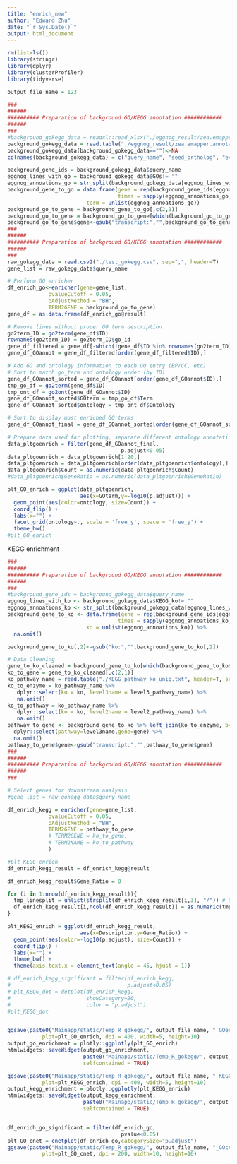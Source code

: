 ```yaml
---
title: "enrich_new"
author: "Edward Zhu"
date: "`r Sys.Date()`"
output: html_document
---
```


```r
rm(list=ls())
library(stringr)
library(dplyr)
library(clusterProfiler)
library(tidyverse)

output_file_name = 123

###
######
########## Preparation of background GO/KEGG annotation ############
######
###
#background_gokegg_data = readxl::read_xlsx("./eggnog_result/zea.emapper.annotations.xlsx")
background_gokegg_data = read.table("./eggnog_result/zea.emapper.annotations",sep="\t",header=F, fill = T)
background_gokegg_data[background_gokegg_data==""]<-NA
colnames(background_gokegg_data) = c("query_name", "seed_ortholog", "evalue", "score",	"eggNOG_OGs",	"max_annot_lvl",	"COG_category",	"Description",	"Preferred_name",	"GOs",	"EC",	"KEGG_ko",	"KEGG_Pathway",	"KEGG_Module",	"KEGG_Reaction",	"KEGG_rclass",	"BRITE",	"KEGG_TC",	"CAZy",	"BiGG_Reaction",	"PFAMs")

background_gene_ids = background_gokegg_data$query_name
eggnog_lines_with_go = background_gokegg_data$GOs!= ""
eggnog_annoations_go = str_split(background_gokegg_data[eggnog_lines_with_go,]$GOs, ",")
background_gene_to_go = data.frame(gene = rep(background_gene_ids[eggnog_lines_with_go],
                                   times = sapply(eggnog_annoations_go, length)),
                         term = unlist(eggnog_annoations_go))
background_go_to_gene = background_gene_to_go[,c(2,1)]
background_go_to_gene = background_go_to_gene[which(background_go_to_gene$term != "-"),]
background_go_to_gene$gene<-gsub("transcript:","",background_go_to_gene$gene)
###
######
########## Preparation of background GO/KEGG annotation ############
######
###
raw_gokegg_data = read.csv2("./test_gokegg.csv", sep=",", header=T)
gene_list = raw_gokegg_data$query_name

# Perform GO enricher
df_enrich_go<-enricher(gene=gene_list,
             pvalueCutoff = 0.05,
             pAdjustMethod = "BH",
             TERM2GENE = background_go_to_gene)
gene_df = as.data.frame(df_enrich_go@result)

# Remove lines without proper GO term description
go2term_ID = go2term(gene_df$ID)
rownames(go2term_ID) = go2term_ID$go_id
gene_df_filtered = gene_df[-which(!gene_df$ID %in% rownames(go2term_ID)),]
gene_df_GOannot = gene_df_filtered[order(gene_df_filtered$ID),]

# Add GO and ontology information to each GO entry (BP/CC, etc)
# Sort to match go_term and ontology order (by ID)
gene_df_GOannot_sorted = gene_df_GOannot[order(gene_df_GOannot$ID),]
tmp_go_df = go2term(gene_df$ID)
tmp_ont_df = go2ont(gene_df_GOannot$ID)
gene_df_GOannot_sorted$GOterm = tmp_go_df$Term
gene_df_GOannot_sorted$ontology = tmp_ont_df$Ontology

# Sort to display most enriched GO terms
gene_df_GOannot_final = gene_df_GOannot_sorted[order(gene_df_GOannot_sorted$p.adjust),]

# Prepare data used for plotting, separate different ontology annotations
data_pltgoenrich = filter(gene_df_GOannot_final,
                                    p.adjust<0.05)
data_pltgoenrich = data_pltgoenrich[1:20,]
data_pltgoenrich = data_pltgoenrich[order(data_pltgoenrich$ontology),]
data_pltgoenrich$Count = as.numeric(data_pltgoenrich$Count)
#data_pltgoenrich$GeneRatio = as.numeric(data_pltgoenrich$GeneRatio)

plt_GO_enrich = ggplot(data_pltgoenrich,
                       aes(x=GOterm,y=-log10(p.adjust))) +
  geom_point(aes(color=ontology, size=Count)) +
  coord_flip() +
  labs(x="") +
  facet_grid(ontology~., scale = 'free_y', space = 'free_y') +
  theme_bw()
#plt_GO_enrich
```

KEGG enrichment

```r
###
######
########## Preparation of background GO/KEGG annotation ############
######
###
#background_gene_ids = background_gokegg_data$query_name
eggnog_lines_with_ko <- background_gokegg_data$KEGG_ko!= ""
eggnog_annoations_ko <- str_split(background_gokegg_data[eggnog_lines_with_ko,]$KEGG_ko, ",")
background_gene_to_ko <- data.frame(gene = rep(background_gene_ids[eggnog_lines_with_ko],
                                   times = sapply(eggnog_annoations_ko, length)),
                         ko = unlist(eggnog_annoations_ko)) %>%
  na.omit()

background_gene_to_ko[,2]<-gsub("ko:","",background_gene_to_ko[,2])

# Data Cleaning
gene_to_ko_cleaned = background_gene_to_ko[which(background_gene_to_ko$ko != "-"),]
ko_to_gene = gene_to_ko_cleaned[,c(2,1)]
ko_pathway_name = read.table("./KEGG_pathway_ko_uniq.txt", header=T, sep="\t")
ko_to_enzyme = ko_pathway_name %>%
   dplyr::select(ko = ko, level3name = level3_pathway_name) %>%
   na.omit()
ko_to_pathway = ko_pathway_name %>%
   dplyr::select(ko = ko, level2name = level2_pathway_name) %>%
   na.omit()
pathway_to_gene <- background_gene_to_ko %>% left_join(ko_to_enzyme, by = "ko") %>%
  dplyr::select(pathway=level3name,gene=gene) %>%
  na.omit()
pathway_to_gene$gene<-gsub("transcript:","",pathway_to_gene$gene)
###
######
########## Preparation of background GO/KEGG annotation ############
######
###

# Select genes for downstream analysis
#gene_list = raw_gokegg_data$query_name

df_enrich_kegg = enricher(gene=gene_list,
             pvalueCutoff = 0.05,
             pAdjustMethod = "BH",
             TERM2GENE = pathway_to_gene,
             # TERM2GENE = ko_to_gene,
             # TERM2NAME = ko_to_pathway
             )

#plt_KEGG_enrich
df_enrich_kegg_result = df_enrich_kegg@result

df_enrich_kegg_result$Gene_Ratio = 0

for (i in 1:nrow(df_enrich_kegg_result)){
  tmp_linesplit = unlist(strsplit(df_enrich_kegg_result[i,3], "/")) # GeneRatio
  df_enrich_kegg_result[i,ncol(df_enrich_kegg_result)] = as.numeric(tmp_linesplit[1]) / as.numeric(tmp_linesplit[2])
}

plt_KEGG_enrich = ggplot(df_enrich_kegg_result,
                       aes(x=Description,y=Gene_Ratio)) +
  geom_point(aes(color=-log10(p.adjust), size=Count)) +
  coord_flip() +
  labs(x="") +
  theme_bw() +
  theme(axis.text.x = element_text(angle = 45, hjust = 1))

# df_enrich_kegg_significant = filter(df_enrich_kegg,
#                                     p.adjust<0.05)
# plt_KEGG_dot = dotplot(df_enrich_kegg,
#                        showCategory=20,
#                        color = "p.adjust")
#plt_KEGG_dot


ggsave(paste0("Mainapp/static/Temp_R_gokegg/", output_file_name, "_GOenrichment.png"), 
           plot=plt_GO_enrich, dpi = 400, width=5, height=10)
output_go_enrichment = plotly::ggplotly(plt_GO_enrich)
htmlwidgets::saveWidget(output_go_enrichment, 
                        paste0("Mainapp/static/Temp_R_gokegg/", output_file_name, "_GOenrichment.html"),
                        selfcontained = TRUE)

ggsave(paste0("Mainapp/static/Temp_R_gokegg/", output_file_name, "_KEGGenrichment.png"),
           plot=plt_KEGG_enrich, dpi = 400, width=5, height=10)
output_kegg_enrichment = plotly::ggplotly(plt_KEGG_enrich)
htmlwidgets::saveWidget(output_kegg_enrichment,
                        paste0("Mainapp/static/Temp_R_gokegg/", output_file_name, "_KEGGenrichment.html"),
                        selfcontained = TRUE)


df_enrich_go_significant = filter(df_enrich_go,
                                    pvalue<0.05)
plt_GO_cnet = cnetplot(df_enrich_go,categorySize="p.adjust")
ggsave(paste0("Mainapp/static/Temp_R_gokegg/", output_file_name, "_GOcnet.png"),
           plot=plt_GO_cnet, dpi = 200, width=10, height=10)


```

```r


```


